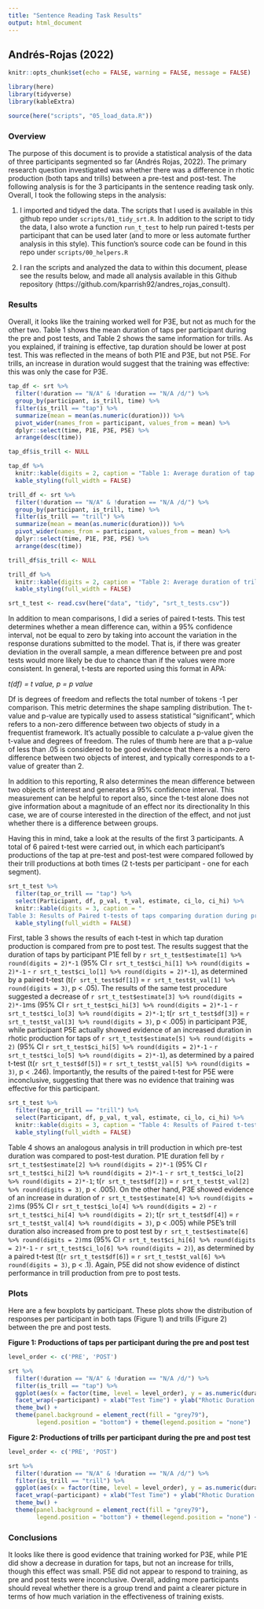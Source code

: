 ```yaml
---
title: "Sentence Reading Task Results"
output: html_document
---
```

##  Andrés-Rojas (2022)
```r
knitr::opts_chunk$set(echo = FALSE, warning = FALSE, message = FALSE)
```


```r
library(here)
library(tidyverse)
library(kableExtra)

source(here("scripts", "05_load_data.R"))
```

### Overview

The purpose of this document is to provide a statistical analysis of the data of three participants segmented so far (Andrés Rojas, 2022). 
The primary research question investigated was whether there was a difference in rhotic production (both taps and trills) between a pre-test and post-test. 
The following analysis is for the 3 participants in the sentence reading task only. 
Overall, I took the following steps in the analysis:

1. I imported and tidyed the data. The scripts that I used is available in this github repo under `scripts/01_tidy_srt.R`. In addition to the script to tidy the data, I also wrote a function `run_t_test` to help run paired t-tests per participant that can be used later (and to more or less automate further analysis in this style). This function's source code can be found in this repo under `scripts/00_helpers.R`

2. I ran the scripts and analyzed the data to within this document, please see the results below, and made all analysis available in this Github repository (https://github.com/kparrish92/andres_rojas_consult).

### Results 

Overall, it looks like the training worked well for P3E, but not as much for the other two. 
Table 1 shows the mean duration of taps per participant during the pre and post tests, and Table 2 shows the same information for trills.
As you explained, if training is effective, tap duration should be lower at post test. 
This was reflected in the means of both P1E and P3E, but not P5E.
For trills, an increase in duration would suggest that the training was effective: this was only the case for P3E. 


```r
tap_df <- srt %>% 
  filter(!duration == "N/A" & !duration == "N/A /d/") %>% 
  group_by(participant, is_trill, time) %>% 
  filter(is_trill == "tap") %>% 
  summarize(mean = mean(as.numeric(duration))) %>% 
  pivot_wider(names_from = participant, values_from = mean) %>% 
  dplyr::select(time, P1E, P3E, P5E) %>% 
  arrange(desc(time)) 

tap_df$is_trill <- NULL

tap_df %>% 
  knitr::kable(digits = 2, caption = "Table 1: Average duration of tap productions during pre and post-tests per participant") %>% 
  kable_styling(full_width = FALSE)


```

```r

trill_df <- srt %>% 
  filter(!duration == "N/A" & !duration == "N/A /d/") %>% 
  group_by(participant, is_trill, time) %>% 
  filter(is_trill == "trill") %>% 
  summarize(mean = mean(as.numeric(duration))) %>% 
  pivot_wider(names_from = participant, values_from = mean) %>%
  dplyr::select(time, P1E, P3E, P5E) %>% 
  arrange(desc(time))

trill_df$is_trill <- NULL

trill_df %>% 
  knitr::kable(digits = 2, caption = "Table 2: Average duration of trill productions during pre and post-tests per participant") %>% 
  kable_styling(full_width = FALSE)

```


```r
srt_t_test <- read.csv(here("data", "tidy", "srt_t_tests.csv")) 
```

In addition to mean comparisons, I did a series of paired t-tests. 
This test determines whether a mean difference can, within a 95% confidence interval, not be equal to zero by taking into account the variation in the response durations submitted to the model. That is, if there was greater deviation in the overall sample, a mean difference between pre and post tests would more likely be due to chance than if the values were more consistent. 
In general, t-tests are reported using this format in APA: 

*t(df) = t value, p = p value*

Df is degrees of freedom and reflects the total number of tokens -1 per comparison. 
This metric determines the shape sampling distribution. 
The t-value and p-value are typically used to assess statistical "significant", which refers to a non-zero difference between two objects of study in a frequentist framework.
It's actually possible to calculate a p-value given the t-value and degrees of freedom. 
The rules of thumb here are that a p-value of less than .05 is considered to be good evidence that there is a non-zero difference between two objects of interest, and typically corresponds to a t-value of greater than 2.

In addition to this reporting, R also determines the mean difference between two objects of interest and generates a 95% confidence interval. 
This measurement can be helpful to report also, since the t-test alone does not give information about a magnitude of an effect nor its directionality 
In this case, we are of course interested in the direction of the effect, and not just whether there is a difference between groups.

Having this in mind, take a look at the results of the first 3 participants. 
A total of 6 paired t-test were carried out, in which each participant's productions of the tap at pre-test and post-test were compared followed by their trill productions at both times (2 t-tests per participant - one for each segment). 

```r
srt_t_test %>%
  filter(tap_or_trill == "tap") %>% 
  select(Participant, df, p_val, t_val, estimate, ci_lo, ci_hi) %>% 
  knitr::kable(digits = 3, caption = "
Table 3: Results of Paired t-tests of taps comparing duration during pre and post tests") %>% 
  kable_styling(full_width = FALSE)

```


First, table 3 shows the results of each t-test in which tap duration production is compared from pre to post test. 
The results suggest that the duration of taps by participant P1E fell by 
`r srt_t_test$estimate[1] %>% round(digits = 2)*-1` (95% CI `r srt_t_test$ci_hi[1] %>% round(digits = 2)*-1` - `r srt_t_test$ci_lo[1] %>% round(digits = 2)*-1`), as determined by a paired t-test (t(`r srt_t_test$df[1]`) = `r srt_t_test$t_val[1] %>% round(digits = 3)`, p < .05).
The results of the same test procedure suggested a decrease of `r srt_t_test$estimate[3] %>% round(digits = 2)*-1`ms (95% CI `r srt_t_test$ci_hi[3] %>% round(digits = 2)*-1` - `r srt_t_test$ci_lo[3] %>% round(digits = 2)*-1`; t(`r srt_t_test$df[3]`) = `r srt_t_test$t_val[3] %>% round(digits = 3)`, p < .005) in participant P3E, while participant P5E actually showed evidence of an increased duration in rhotic production for taps of `r srt_t_test$estimate[5] %>% round(digits = 2)` (95% CI `r srt_t_test$ci_hi[5] %>% round(digits = 2)*-1` - `r srt_t_test$ci_lo[5] %>% round(digits = 2)*-1`), as determined by a paired t-test (t(`r srt_t_test$df[5]`) = `r srt_t_test$t_val[5] %>% round(digits = 3)`, p < .246).
Importantly, the results of the paired t-test for P5E were inconclusive, suggesting that there was no evidence that training was effective for this participant.

```r
srt_t_test %>%
  filter(tap_or_trill == "trill") %>% 
  select(Participant, df, p_val, t_val, estimate, ci_lo, ci_hi) %>% 
  knitr::kable(digits = 3, caption = "Table 4: Results of Paired t-tests of trills comparing duration during pre and post tests") %>% 
  kable_styling(full_width = FALSE)

```

Table 4 shows an analogous analysis in trill production in which pre-test duration was compared to post-test duration. P1E duration fell by 
`r srt_t_test$estimate[2] %>% round(digits = 2)*-1` (95% CI `r srt_t_test$ci_hi[2] %>% round(digits = 2)*-1` - `r srt_t_test$ci_lo[2] %>% round(digits = 2)*-1`; t(`r srt_t_test$df[2]`) = `r srt_t_test$t_val[2] %>% round(digits = 3)`, p < .005).
On the other hand, P3E showed evidence of an increase in duration of `r srt_t_test$estimate[4] %>% round(digits = 2)`ms (95% CI `r srt_t_test$ci_lo[4] %>% round(digits = 2)` - `r srt_t_test$ci_hi[4] %>% round(digits = 2)`; t(`r srt_t_test$df[4]`) = `r srt_t_test$t_val[4] %>% round(digits = 3)`, p < .005)  while P5E's trill duration also increased from pre to post test by `r srt_t_test$estimate[6] %>% round(digits = 2)`ms (95% CI `r srt_t_test$ci_hi[6] %>% round(digits = 2)*-1` - `r srt_t_test$ci_lo[6] %>% round(digits = 2)`), as determined by a paired t-test (t(`r srt_t_test$df[6]`) = `r srt_t_test$t_val[6] %>% round(digits = 3)`, p < .1).
Again, P5E did not show evidence of distinct performance in trill production from pre to post tests.

### Plots

Here are a few boxplots by participant.
These plots show the distribution of responses per participant in both taps (Figure 1) and trills (Figure 2) between the pre and post tests. 

**Figure 1: Productions of taps per participant during the pre and post test**
```r

level_order <- c('PRE', 'POST')

srt %>% 
  filter(!duration == "N/A" & !duration == "N/A /d/") %>%
  filter(is_trill == "tap") %>% 
  ggplot(aes(x = factor(time, level = level_order), y = as.numeric(duration), color = is_trill)) + geom_boxplot(fill = "deepskyblue4", color = "black", outlier.size = 0) + 
  facet_wrap(~participant) + xlab("Test Time") + ylab("Rhotic Duration (ms)") +
  theme_bw() +
  theme(panel.background = element_rect(fill = "grey79"),
        legend.position = "bottom") + theme(legend.position = "none")  + ggtitle("Taps")
```



**Figure 2: Productions of trills per participant during the pre and post test**
```r


level_order <- c('PRE', 'POST')

srt %>% 
  filter(!duration == "N/A" & !duration == "N/A /d/") %>%
  filter(is_trill == "trill") %>% 
  ggplot(aes(x = factor(time, level = level_order), y = as.numeric(duration), color = is_trill)) + geom_boxplot(fill = "deepskyblue4", color = "black", outlier.size = 0) + 
  facet_wrap(~participant) + xlab("Test Time") + ylab("Rhotic Duration (ms)") +
  theme_bw() +
  theme(panel.background = element_rect(fill = "grey79"),
        legend.position = "bottom") + theme(legend.position = "none") + ggtitle("Trills")
```

### Conclusions 

It looks like there is good evidence that training worked for P3E, while P1E did show a decrease in duration for taps, but not an increase for trills, though this effect was small. 
P5E did not appear to respond to training, as pre and post tests were inconclusive.
Overall, adding more participants should reveal whether there is a group trend and paint a clearer picture in terms of how much variation in the effectiveness of training exists. 

